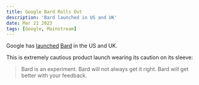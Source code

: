 ```yaml
---
title: Google Bard Rolls Out
description: 'Bard launched in US and UK'
date: Mar 21 2023
tags: [Google, Mainstream]
---
```


Google has [launched][2] [Bard][3] in the US and UK.

This is extremely cautious product launch wearing its caution on its sleeve:

> Bard is an experiment. Bard will not always get it right. Bard will get better with your feedback.

[2]: https://www.bbc.co.uk/news/technology-65018107
[3]: https://bard.google.com
